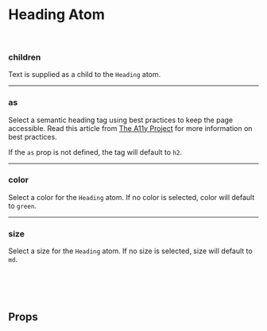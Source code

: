 

<Meta of={HeadingStories} />

# Heading Atom

<Canvas of={HeadingStories.Default} />

<br />

### children

Text is supplied as a child to the `Heading` atom.

<hr />

### as

Select a semantic heading tag using best practices to keep the page accessible. Read this article from [The A11y Project]('https://www.a11yproject.com/posts/how-to-accessible-heading-structure/#best-practices-summarized') for more information on best practices.

If the `as` prop is not defined, the tag will default to `h2`.

<hr />

### color

Select a color for the `Heading` atom. If no color is selected, color will default to `green`.

<hr />

### size

Select a size for the `Heading` atom. If no size is selected, size will default to `md`.

<br />
<br />
<br />

## Props

<ArgTypes />
